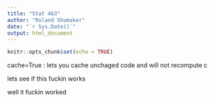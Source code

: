 ```yaml
---
title: "Stat 463"
author: "Roland Shumaker"
date: "`r Sys.Date()`"
output: html_document
---
```


```r
knitr::opts_chunk$set(echo = TRUE)
```

cache=True : lets you cache unchaged code and will not recompute
c

lets see if this fuckin works

well it fuckin worked

